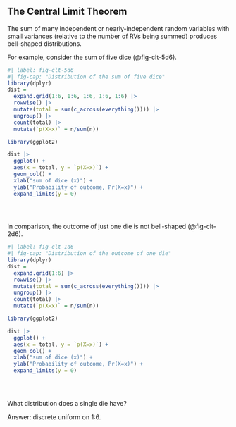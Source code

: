 ## The Central Limit Theorem

The sum of many independent or nearly-independent random variables with
small variances (relative to the number of RVs being summed) 
produces bell-shaped distributions.

For example, consider the sum of five dice (@fig-clt-5d6).

```r
#| label: fig-clt-5d6
#| fig-cap: "Distribution of the sum of five dice"
library(dplyr)
dist = 
  expand.grid(1:6, 1:6, 1:6, 1:6, 1:6) |> 
  rowwise() |>
  mutate(total = sum(c_across(everything()))) |> 
  ungroup() |> 
  count(total) |> 
  mutate(`p(X=x)` = n/sum(n))

library(ggplot2)

dist |> 
  ggplot() +
  aes(x = total, y = `p(X=x)`) +
  geom_col() +
  xlab("sum of dice (x)") +
  ylab("Probability of outcome, Pr(X=x)") +
  expand_limits(y = 0)

  
  
```

In comparison, the outcome of just one die is not bell-shaped (@fig-clt-2d6).

```r
#| label: fig-clt-1d6
#| fig-cap: "Distribution of the outcome of one die"
library(dplyr)
dist = 
  expand.grid(1:6) |> 
  rowwise() |>
  mutate(total = sum(c_across(everything()))) |> 
  ungroup() |> 
  count(total) |> 
  mutate(`p(X=x)` = n/sum(n))

library(ggplot2)

dist |> 
  ggplot() +
  aes(x = total, y = `p(X=x)`) +
  geom_col() +
  xlab("sum of dice (x)") +
  ylab("Probability of outcome, Pr(X=x)") +
  expand_limits(y = 0)

  
  
```

What distribution does a single die have?

Answer: discrete uniform on 1:6.
